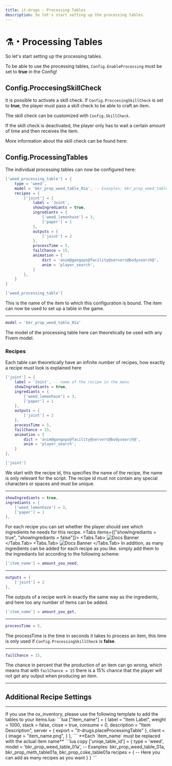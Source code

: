 ```yaml
---
title: it-drugs - Processing Tables
description: So let's start setting up the processing tables.
---
```



# ⚗️・Processing Tables
So let's start setting up the processing tables.

To be able to use the processing tables, `Config.EnableProcessing` must be set to **true** in the Config!

## Config.ProccesingSkillCheck
It is possible to activate a skill check. If `Config.ProccesingSkillCheck` is set to **true**, the player must pass a skill check to be able to craft an item.

The skill check can be customized with `Config.SkillCheck`.

If the skill check is deactivated, the player only has to wait a certain amount of time and then receives the item.

More information about the skill check can be found here:
<ExternLink 
  href="https://overextended.dev/ox_lib/Modules/Interface/Client/skillcheck" 
  icon={IconExternalLink}
/>

## Config.ProcessingTables
The individual processing tables can now be configured here:

```lua
['weed_processing_table'] = {
    type = 'weed',
    model = 'bkr_prop_weed_table_01a', -- Exanples: bkr_prop_weed_table_01a, bkr_prop_meth_table01a, bkr_prop_coke_table01a
    recipes = {
        ['joint'] = {
            label = 'Joint',
            showIngrediants = true,
            ingrediants = {
                ['weed_lemonhaze'] = 3,
                ['paper'] = 1
            },
            outputs = {
                ['joint'] = 2
            },
            processTime = 5,
            failChance = 15,
            animation = {
                dict = 'anim@gangops@facility@servers@bodysearch@',
                anim = 'player_search',
            }
        },
    }
}
```

```lua
['weed_processing_table']
```
This is the name of the item to which this configuration is bound. The item can now be used to set up a table in the game.

---
```lua
model = 'bkr_prop_weed_table_01a'
```
The model of the processing table here can theoretically be used with any Fivem model.

### Recipes
Each table can theoretically have an infinite number of recipes, how exactly a recipe must look is explained here

```lua
['joint'] = {
    label = 'Joint', -- name of the recipe in the menu
    showIngrediants = true,
    ingrediants = {
        ['weed_lemonhaze'] = 3,
        ['paper'] = 1
    },
    outputs = {
        ['joint'] = 2
    },
    processTime = 5,
    failChance = 15,
    animation = {
        dict = 'anim@gangops@facility@servers@bodysearch@',
        anim = 'player_search',
    }
},
```

```lua
['joint']
```
We start with the recipe id, this specifies the name of the recipe, the name is only relevant for the script.
The recipe id must not contain any special characters or spaces and must be unique.

---

```lua
showIngrediants = true,
ingrediants = {
    ['weed_lemonhaze'] = 3,
    ['paper'] = 1
},
```
For each recipe you can set whether the player should see which ingredients he needs for this recipe.
<Tabs items={["showIngrediants = true", "showIngrediants = false"]}>
    <Tabs.Tab>
        ![Docs Banner](/processing_table_show.png)
    </Tabs.Tab>
    <Tabs.Tab>
        ![Docs Banner](/processing_table_hide.png)
    </Tabs.Tab>
</Tabs>
In addition, as many ingredients can be added for each recipe as you like. simply add them to the ingrediants list according to the following scheme:
```lua copy
['item_name'] = amount_you_need,
```

---

```lua
outputs = {
    ['joint'] = 2
},
```
The outputs of a recipe work in exactly the same way as the ingredients, and here too any number of items can be added.
```lua copy
['item_name'] = amount_you_get,
```

---

```lua
processTime = 5,
```
The processTime is the time in seconds it takes to process an item, this time is only used if `Config.ProcessingSkillCheck` is **false**.

---

```lua
failChance = 15,
```
The chance in percent that the production of an item can go wrong, which means that with `failChance = 15` there is a 15% chance that the player will not get any output when producing an item.

---

## Additional Recipe Settings
<ExternLink 
    href="https://docs.it-scripts.com/it-drugs/tipps-and-tricks/additional-processing-settings">
</ExternLink>

---

<Callout type="warning">
If you use the ox_inventory, please use the following template to add the tables to your items.lua:
```lua
["item_name"] = {
		label = "Item Label",
		weight = 1000,
		stack = false,
		close = true,
        consume = 0,
		description = "Item Description",
		server = {
			export = "it-drugs.placeProcessingTable"
		},
		client = {
			image = "item_name.png",
		}
	},
```
**Each `item_name` must be replaced with the actual item name**
</Callout>

<AccordionGroup>
    <Accordion title="Processin table configuration template">
    ```lua copy
        ['uniqe_table_id'] = {
            type = 'weed',
            model = 'bkr_prop_weed_table_01a', -- Exanples: bkr_prop_weed_table_01a, bkr_prop_meth_table01a, bkr_prop_coke_table01a
            recipes = {
                -- Here you can add as many recipes as you want
            }
        }
    ```
    </Accordion>
</AccordionGroup>
  